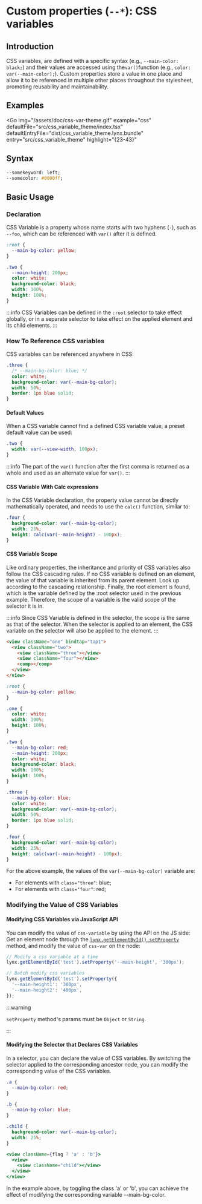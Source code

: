 # Custom properties (`--*`): CSS variables

## Introduction

CSS variables, are defined with a specific syntax (e.g., `--main-color: black;`) and their values are accessed using the`var()`function (e.g., `color: var(--main-color);`). Custom properties store a value in one place and allow it to be referenced in multiple other places throughout the stylesheet, promoting reusability and maintainability.

## Examples


<Go
  img="/assets/doc/css-var-theme.gif"
  example="css"
  defaultFile="src/css_variable_theme/index.tsx"
  defaultEntryFile="dist/css_variable_theme.lynx.bundle"
  entry="src/css_variable_theme"
  highlight="{23-43}"
></Go>

## Syntax

```css
--somekeyword: left;
--somecolor: #0000ff;
```

## Basic Usage

### Declaration

CSS Variable is a property whose name starts with two hyphens (`-`), such as `--foo`, which can be referenced with `var()` after it is defined.

```css
:root {
  --main-bg-color: yellow;
}

.two {
  --main-height: 200px;
  color: white;
  background-color: black;
  width: 100%;
  height: 100%;
}
```

:::info
CSS Variables can be defined in the `:root` selector to take effect globally, or in a separate selector to take effect on the applied element and its child elements.
:::

### How To Reference CSS variables

CSS variables can be referenced anywhere in CSS:

```css
.three {
  /* --main-bg-color: blue; */
  color: white;
  background-color: var(--main-bg-color);
  width: 50%;
  border: 1px blue solid;
}
```

#### Default Values

When a CSS variable cannot find a defined CSS variable value, a preset default value can be used:

```css
.two {
  width: var(--view-width, 100px);
}
```

:::info
The part of the `var()` function after the first comma is returned as a whole and used as an alternate value for `var()`.
:::

#### CSS Variable With Calc expressions

In the CSS Variable declaration, the property value cannot be directly mathematically operated, and needs to use the `calc()` function, similar to:

```css
.four {
  background-color: var(--main-bg-color);
  width: 25%;
  height: calc(var(--main-height) - 100px);
}
```

#### CSS Variable Scope

Like ordinary properties, the inheritance and priority of CSS variables also follow the CSS cascading rules.
If no CSS variable is defined on an element, the value of that variable is inherited from its parent element. Look up according to the cascading relationship. Finally, the root element is found, which is the variable defined by the :root selector used in the previous example. Therefore, the scope of a variable is the valid scope of the selector it is in.

:::info
Since CSS Variable is defined in the selector, the scope is the same as that of the selector. When the selector is applied to an element, the CSS variable on the selector will also be applied to the element.
:::

```html
<view className="one" bindtap="tap1">
  <view className="two">
    <view className="three"></view>
    <view className="four"></view>
    <comp></comp>
  </view>
</view>
```

```css
:root {
  --main-bg-color: yellow;
}

.one {
  color: white;
  width: 100%;
  height: 100%;
}

.two {
  --main-bg-color: red;
  --main-height: 200px;
  color: white;
  background-color: black;
  width: 100%;
  height: 100%;
}

.three {
  --main-bg-color: blue;
  color: white;
  background-color: var(--main-bg-color);
  width: 50%;
  border: 1px blue solid;
}

.four {
  background-color: var(--main-bg-color);
  width: 25%;
  height: calc(var(--main-height) - 100px);
}
```

For the above example, the values of the `var(--main-bg-color)` variable are:

- For elements with `class="three"`: blue;
- For elements with `class="four"`: red;

### Modifying the Value of CSS Variables

#### Modifying CSS Variables via JavaScript API

You can modify the value of `css-variable` by using the API on the JS side:
Get an element node through the [`lynx.getElementById().setProperty`](api/lynx-api/lynx/lynx-get-element-by-id) method, and modify the value of `css-var` on the node:

```javascript
// Modify a css variable at a time
lynx.getElementById('test').setProperty('--main-height', '300px');

// Batch modify css variables
lynx.getElementById('test').setProperty({
  '--main-height1': '300px',
  '--main-height2': '400px',
});
```

:::warning

`setProperty` method's params must be `Object` or `String`.

:::

#### Modifying the Selector that Declares CSS Variables

In a selector, you can declare the value of CSS variables. By switching the selector applied to the corresponding ancestor node, you can modify the corresponding value of the CSS variables.

```css
.a {
  --main-bg-color: red;
}

.b {
  --main-bg-color: blue;
}

.child {
  background-color: var(--main-bg-color);
  width: 25%;
}
```

```jsx
<view className={flag ? 'a' : 'b'}>
  <view>
    <view className="child"></view>
  </view>
</view>
```

In the example above, by toggling the class 'a' or 'b', you can achieve the effect of modifying the corresponding variable --main-bg-color.
